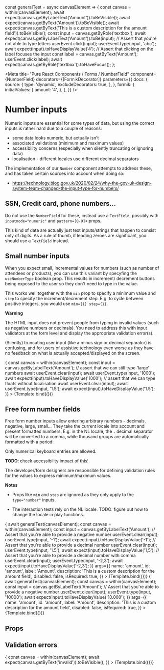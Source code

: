 


const generalTest = async canvasElement => {
  const canvas = within(canvasElement);
  await expect(canvas.getByLabelText('Amount')).toBeVisible();
  await expect(canvas.getByText('Amount')).toBeVisible();
  await expect(canvas.getByText('This is a custom description for the amount field')).toBeVisible();
  const input = canvas.getByRole('textbox');
  await expect(canvas.getByLabelText('Amount')).toBe(input);
  // Assert that you're not able to type letters
  userEvent.click(input);
  userEvent.type(input, 'abc');
  await expect(input).toHaveDisplayValue('4');
  // Assert that clicking on the label focuses the input
  const label = canvas.getByText('Amount');
  userEvent.click(label);
  await expect(canvas.getByRole('textbox')).toHaveFocus();
};

<Meta
  title="Pure React Components / Forms / NumberField"
  component={NumberField}
  decorators={[FormikDecorator]}
  parameters={{
    docs: {
      source: {
        type: 'dynamic',
        excludeDecorators: true,
      },
    },
    formik: {
      initialValues: {
        amount: '4',
      },
    },
  }}
/>

# Number inputs

Numeric inputs are essential for some types of data, but using the correct inputs is rather hard due
to a couple of reasons:

- some data looks numeric, but actually isn't
- associated validations (minimum and maximum values)
- accessibility concerns (especially when silently truncating or ignoring data)
- localisation - different locales use different decimal separators

The implementation of our `Number` component attempts to address these, and has taken certain
sources into account when doing so:

- https://technology.blog.gov.uk/2020/02/24/why-the-gov-uk-design-system-team-changed-the-input-type-for-numbers/

## SSN, Credit card, phone numbers...

Do not use the `NumberField` for these, instead use a `TextField`, possibly with
`inputmode="numeric"` and `pattern=[0-9]+` props.

This kind of data are actually just text inputs/strings that happen to consist only of digits. As a
rule of thumb, if leading zeroes are significant, you should use a `TextField` instead.

## Small number inputs

When you expect small, incremental values for numbers (such as number of attendees or products), you
can use this variant by specyfing the `useNumberType` boolean prop. This results in increment/
decrement buttons being exposed to the user so they don't need to type in the value.

This works well together with the `min` prop to specify a minimum value and `step` to specify the
increment/decrement step. E.g. to cycle between positive integers, you would use `min={1} step={1}`.

**Warning**

The HTML input does not prevent people from typing in invalid values (such as negative numbers or
decimals). You need to address this with input validators at the form level and display the
appropriate validation error(s).

(Silently) truncating user input (like a minus sign or decimal separator) is confusing, and for
users of assistive technology even worse as they have no feedback on what is actually
accepted/displayed on the screen.

<Canvas>
  <Story
    name="Small numbers with incr/decr buttons"
    args={{
      name: 'amount',
      id: 'amount-type-number',
      label: 'Amount',
      description: 'HTML type=number, still allows typing invalid values.',
      useNumberType: true,
      disabled: false,
      isRequired: false,
    }}
    play={async ({canvasElement}) => {
      const canvas = within(canvasElement);
      const input = canvas.getByLabelText('Amount');
      // assert that we can still type 'large' numbers
      await userEvent.clear(input);
      await userEvent.type(input, '1000');
      await expect(input).toHaveDisplayValue('1000');
      // assert that we can type floats without localisation
      await userEvent.clear(input);
      await userEvent.type(input, '1.5');
      await expect(input).toHaveDisplayValue('1.5');
    }}
  >
    {Template.bind({})}
  </Story>
</Canvas>

## Free form number fields

Free form number inputs allow entering arbitrary numbers - decimals, negative, large, small... They
take the current locale into account and present formatted numbers. E.g. in the NL locale, the `.`
decimal separator will be converted to a comma, while thousand groups are automatically formatted
with a period.

Only numerical keyboard entries are allowed.

**TODO**: check accessibility impact of this!

The developer/form designers are responsible for defining validation rules for the values to express
minimum/maximum values.

**Notes**

- Props like `min` and `step` are ignored as they only apply to the `type="number"` inputs.

- The interaction tests rely on the NL locale. TODO: figure out how to change the locale in play
  functions.

<Canvas>
  <Story
    name="Small localised numbers with decimals"
    play={async ({canvasElement}) => {
      await generalTest(canvasElement);
      const canvas = within(canvasElement);
      const input = canvas.getByLabelText('Amount');
      // Assert that you're able to provide a negative number
      userEvent.clear(input);
      userEvent.type(input, '-1');
      await expect(input).toHaveDisplayValue('-1');
      // Assert that you're able to provide a decimal number
      userEvent.clear(input);
      userEvent.type(input, '1.5');
      await expect(input).toHaveDisplayValue('1,5');
      // Assert that you're able to provide a decimal number with comma
      userEvent.clear(input);
      userEvent.type(input, '-2,3');
      await expect(input).toHaveDisplayValue('-2,3');
    }}
    args={{
      name: 'amount',
      id: 'amount',
      label: 'Amount',
      description: 'This is a custom description for the amount field',
      disabled: false,
      isRequired: true,
    }}
  >
    {Template.bind({})}
  </Story>
</Canvas>

<Canvas>
  <Story
    name="Large localised numbers with thousand separator"
    play={async ({canvasElement}) => {
      await generalTest(canvasElement);
      const canvas = within(canvasElement);
      const input = canvas.getByLabelText('Amount');
      // Assert that you're able to provide a negative number
      userEvent.clear(input);
      userEvent.type(input, '10000');
      await expect(input).toHaveDisplayValue('10.000');
    }}
    args={{
      name: 'amount',
      id: 'amount',
      label: 'Amount',
      description: 'This is a custom description for the amount field',
      disabled: false,
      isRequired: true,
    }}
  >
    {Template.bind({})}
  </Story>
</Canvas>

## Props

<ArgsTable of={NumberField} />

## Validation errors

<Canvas>
  <Story
    name="Validation error"
    parameters={{
      formik: {
        initialValues: {
          amount: 42,
        },
        initialErrors: {
          amount: 'invalid',
        },
      },
    }}
    args={{
      name: 'amount',
      label: 'Amount',
      description: 'Description above the errors',
      disabled: false,
      isRequired: true,
      useNumberType: false,
      min: undefined,
      step: undefined,
    }}
    play={async ({canvasElement}) => {
      const canvas = within(canvasElement);
      await expect(canvas.getByText('invalid')).toBeVisible();
    }}
  >
    {Template.bind({})}
  </Story>
</Canvas>
